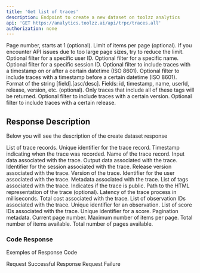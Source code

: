 ```yaml
---
title: 'Get list of traces'
description: Endpoint to create a new dataset on toolzz analytics
api: 'GET https://analytics.toolzz.ai/api/trpc/traces.all'
authorization: none
---
```

<Expandable title="Request">
<ResponseField name="page" type="integer">
  Page number, starts at 1 (optional).
</ResponseField>
<ResponseField name="limit" type="integer">
  Limit of items per page (optional). If you encounter API issues due to too large page sizes, try to reduce the limit.
</ResponseField>
<ResponseField name="userId" type="string">
  Optional filter for a specific user ID.
</ResponseField>
<ResponseField name="name" type="string">
  Optional filter for a specific name.
</ResponseField>
<ResponseField name="sessionId" type="string">
  Optional filter for a specific session ID.
</ResponseField>
<ResponseField name="fromTimestamp" type="date-time">
  Optional filter to include traces with a timestamp on or after a certain datetime (ISO 8601).
</ResponseField>
<ResponseField name="toTimestamp" type="date-time">
  Optional filter to include traces with a timestamp before a certain datetime (ISO 8601).
</ResponseField>
<ResponseField name="orderBy" type="string">
  Format of the string [field].[asc/desc]. Fields: id, timestamp, name, userId, release, version, etc. (optional).
</ResponseField>
<ResponseField name="tags" type="array">
  Only traces that include all of these tags will be returned.
</ResponseField>
<ResponseField name="version" type="string">
  Optional filter to include traces with a certain version.
</ResponseField>
<ResponseField name="release" type="string">
  Optional filter to include traces with a certain release.
</ResponseField>
</Expandable>

## Response Description 
Below you will see the description of the create dataset response

<ResponseField name="data" type="array" required>
  List of trace records.
  <Expandable title="properties">
    <ResponseField name="id" type="string" required>
      Unique identifier for the trace record.
    </ResponseField>
    <ResponseField name="timestamp" type="Date" required>
      Timestamp indicating when the trace was recorded.
    </ResponseField>
    <ResponseField name="name" type="string" required>
      Name of the trace record.
    </ResponseField>
    <ResponseField name="input" type="null">
      Input data associated with the trace.
    </ResponseField>
    <ResponseField name="output" type="null">
      Output data associated with the trace.
    </ResponseField>
    <ResponseField name="sessionId" type="string" required>
      Identifier for the session associated with the trace.
    </ResponseField>
    <ResponseField name="release" type="string" required>
      Release version associated with the trace.
    </ResponseField>
    <ResponseField name="version" type="string" required>
      Version of the trace.
    </ResponseField>
    <ResponseField name="userId" type="string" required>
      Identifier for the user associated with the trace.
    </ResponseField>
    <ResponseField name="metadata" type="null">
      Metadata associated with the trace.
    </ResponseField>
    <ResponseField name="tags" type="array" required>
      List of tags associated with the trace.
    </ResponseField>
    <ResponseField name="public" type="boolean" required>
      Indicates if the trace is public.
    </ResponseField>
    <ResponseField name="htmlPath" type="string">
      Path to the HTML representation of the trace (optional).
    </ResponseField>
    <ResponseField name="latency" type="integer" required>
      Latency of the trace process in milliseconds.
    </ResponseField>
    <ResponseField name="totalCost" type="integer" required>
      Total cost associated with the trace.
    </ResponseField>
    <ResponseField name="observations" type="array" required>
      List of observation IDs associated with the trace.
      <Expandable title="items">
        <ResponseField name="observationId" type="string" required>
          Unique identifier for an observation.
        </ResponseField>
      </Expandable>
    </ResponseField>
    <ResponseField name="scores" type="array" required>
      List of score IDs associated with the trace.
      <Expandable title="items">
        <ResponseField name="scoreId" type="string" required>
          Unique identifier for a score.
        </ResponseField>
      </Expandable>
    </ResponseField>
  </Expandable>
</ResponseField>
<ResponseField name="meta" type="object" required>
  Pagination metadata.
  <Expandable title="properties">
    <ResponseField name="page" type="integer" required>
      Current page number.
    </ResponseField>
    <ResponseField name="limit" type="integer" required>
      Maximum number of items per page.
    </ResponseField>
    <ResponseField name="totalItems" type="integer" required>
      Total number of items available.
    </ResponseField>
    <ResponseField name="totalPages" type="integer" required>
      Total number of pages available.
    </ResponseField>
  </Expandable>
</ResponseField>




### Code Response
Exemples of Response Code 

<ResponseField name="200">
  Request Successful Response
</ResponseField>

<ResponseField name="400">
  Request Failure
</ResponseField>
